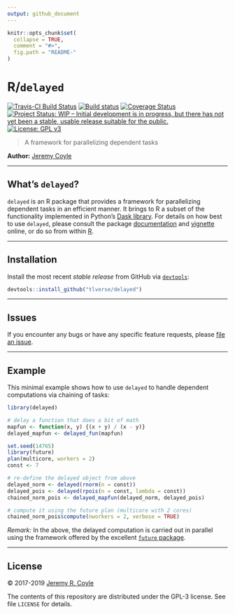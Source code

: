 ```yaml
---
output: github_document
---
```


<!-- README.md is generated from README.Rmd. Please edit that file -->

```r
knitr::opts_chunk$set(
  collapse = TRUE,
  comment = "#>",
  fig.path = "README-"
)
```

# R/`delayed`

[![Travis-CI Build Status](https://travis-ci.org/tlverse/delayed.svg?branch=master)](https://travis-ci.org/tlverse/delayed)
[![Build status](https://ci.appveyor.com/api/projects/status/wid97j656ga0elme?svg=true)](https://ci.appveyor.com/project/tlverse/delayed)
[![Coverage Status](https://img.shields.io/codecov/c/github/tlverse/delayed/master.svg)](https://codecov.io/github/tlverse/delayed?branch=master)
[![Project Status: WIP – Initial development is in progress, but there has not yet been a stable, usable release suitable for the public.](http://www.repostatus.org/badges/latest/wip.svg)](http://www.repostatus.org/#wip)
[![License: GPL v3](https://img.shields.io/badge/License-GPL%20v3-blue.svg)](http://www.gnu.org/licenses/gpl-3.0)

> A framework for parallelizing dependent tasks

__Author:__ [Jeremy Coyle](https://github.com/jeremyrcoyle)

---

## What's `delayed`?

`delayed` is an R package that provides a framework for parallelizing dependent
tasks in an efficient manner. It brings to R a subset of the
functionality implemented in Python's [Dask
library](https://dask.pydata.org/en/latest/). For details on how best to use
`delayed`, please consult the package
[documentation](https://nhejazi.github.io/delayed/) and
[vignette](https://nhejazi.github.io/delayed/articles/delayed.html)
online, or do so from within [R](https://www.r-project.org/).

---

## Installation

<!--
For standard use, we recommend installing the package from
[CRAN](https://cran.r-project.org/) via

```r
install.packages("delayed")
```
-->

Install the most recent _stable release_ from GitHub via
[`devtools`](https://www.rstudio.com/products/rpackages/devtools/):

```r
devtools::install_github("tlverse/delayed")
```

---

## Issues

If you encounter any bugs or have any specific feature requests, please [file an
issue](https://github.com/tlverse/delayed/issues).

---

## Example

This minimal example shows how to use `delayed` to handle dependent computations
via chaining of tasks:

```r
library(delayed)

# delay a function that does a bit of math
mapfun <- function(x, y) {(x + y) / (x - y)}
delayed_mapfun <- delayed_fun(mapfun)

set.seed(14765)
library(future)
plan(multicore, workers = 2)
const <- 7

# re-define the delayed object from above
delayed_norm <- delayed(rnorm(n = const))
delayed_pois <- delayed(rpois(n = const, lambda = const))
chained_norm_pois <- delayed_mapfun(delayed_norm, delayed_pois)

# compute it using the future plan (multicore with 2 cores)
chained_norm_pois$compute(nworkers = 2, verbose = TRUE)
```

_Remark:_ In the above, the delayed computation is carried out in parallel using
the framework offered by the excellent [`future`
package](https://github.com/HenrikBengtsson/future).

---

## License

&copy; 2017-2019 [Jeremy R. Coyle](https://github.com/jeremyrcoyle)

The contents of this repository are distributed under the GPL-3 license. See
file `LICENSE` for details.

